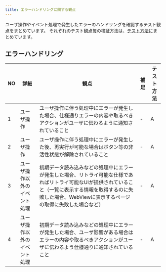 ```yaml
---
title: エラーハンドリングに関する観点
---
```


ユーザ操作やイベント処理で発生したエラーのハンドリングを確認するテスト観点をまとめています。
それぞれのテスト観点毎の検証方法は、[テスト方法](../functional-testing.mdx#テスト方法)にまとめています。

## エラーハンドリング

| NO | 詳細 | 観点 | 補足 | テスト方法 |
| --- | --- | --- | --- | --- |
| 1 | ユーザ操作 | ユーザ操作に伴う処理中にエラーが発生した場合、仕様通りエラーの内容や取るべきアクションがユーザに伝わるように通知されていること | - | A |
| 2 | ユーザ操作 | ユーザ操作に伴う処理中にエラーが発生した後、再実行が可能な場合はボタン等の非活性状態が解除されていること | - | A |
| 3 | ユーザ操作以外のイベント処理 | 初期データ読み込みなどの処理中にエラーが発生した場合、リトライ可能な仕様であればリトライ可能なUIが提供されていること（一覧に表示する情報を取得するのに失敗した場合、WebViewに表示するページの取得に失敗した場合など） | - | A |
| 4 | ユーザ操作以外のイベント処理 | 初期データ読み込みなどの処理中にエラーが発生した場合、ユーザ影響がある場合はエラーの内容や取るべきアクションがユーザに伝わるよう仕様通りに通知されていること | - | A |
